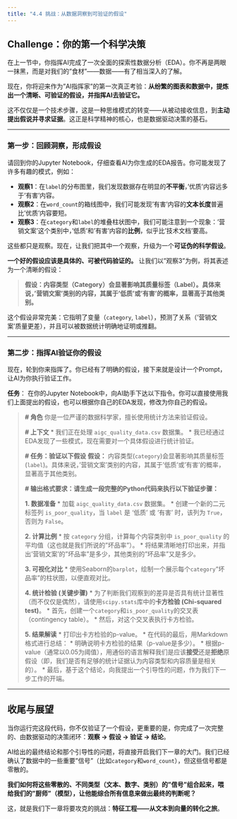 ```yaml
---
title: "4.4 挑战：从数据洞察到可验证的假设"
---
```


## **Challenge：你的第一个科学决策**

在上一节中，你指挥AI完成了一次全面的探索性数据分析（EDA）。你不再是两眼一抹黑，而是对我们的"食材"——数据——有了相当深入的了解。

现在，你将迎来作为"AI指挥家"的第一次真正考验：**从纷繁的图表和数据中，提炼出一个清晰、可验证的假设，并指挥AI去验证它。**

这不仅仅是一个技术步骤，这是一种思维模式的转变——从被动接收信息，到**主动提出假说并寻求证据**。这正是科学精神的核心，也是数据驱动决策的基石。

---

### **第一步：回顾洞察，形成假设**

请回到你的Jupyter Notebook，仔细查看AI为你生成的EDA报告。你可能发现了许多有趣的模式，例如：

*   **观察1**：在`label`的分布图里，我们发现数据存在明显的**不平衡**，'优质'内容远多于'有害'内容。
*   **观察2**：在`word_count`的箱线图中，我们可能发现'有害'内容的**文本长度**普遍比'优质'内容要短。
*   **观察3**：在`category`和`label`的堆叠柱状图中，我们可能注意到一个现象：'营销文案'这个类别中，'低质'和'有害'内容的**比例**，似乎比'技术文档'要高。

这些都只是观察。现在，让我们把其中一个观察，升级为一个**可证伪的科学假设**。

**一个好的假设应该是具体的、可被代码验证的。** 让我们以"观察3"为例，将其表述为一个清晰的假设：

> **假设：内容类型（Category）会显著影响其质量标签（Label）。具体来说，'营销文案'类别的内容，其属于'低质'或'有害'的概率，显著高于其他类别。**

这个假设非常完美：它指明了变量（`category`, `label`），预测了关系（'营销文案'质量更差），并且可以被数据统计明确地证明或推翻。

---

### **第二步：指挥AI验证你的假设**

现在，轮到你来指挥了。你已经有了明确的假设，接下来就是设计一个Prompt，让AI为你执行验证工作。

::: {.callout-warning title="动手练习：验证假设"}

**任务**：
在你的Jupyter Notebook中，向AI助手下达以下指令。你可以直接使用我们上面提出的假设，也可以根据你自己的EDA发现，修改为你自己的假设。

> **# 角色**
> 你是一位严谨的数据科学家，擅长使用统计方法来验证假设。
>
> **# 上下文**
> *   我们正在处理 `aigc_quality_data.csv` 数据集。
> *   我已经通过EDA发现了一些模式，现在需要对一个具体假设进行统计验证。
>
> **# 任务：验证以下假设**
> **假设：** 内容类型(`category`)会显著影响其质量标签(`label`)。具体来说，'营销文案'类别的内容，其属于'低质'或'有害'的概率，显著高于其他类别。
>
> **# 输出格式要求：请生成一段完整的Python代码来执行以下验证步骤：**
>
> **1. 数据准备**
>    *   加载 `aigc_quality_data.csv` 数据集。
>    *   创建一个新的二元标签列 `is_poor_quality`，当 `label` 是 '低质' 或 '有害' 时，该列为 `True`，否则为 `False`。
>
> **2. 计算比例**
>    *   按 `category` 分组，计算每个内容类别中 `is_poor_quality` 的平均值（这也就是我们所说的"坏品率"）。
>    *   将结果清晰地打印出来，并指出'营销文案'的"坏品率"是多少，其他类别的"坏品率"又是多少。
>
> **3. 可视化对比**
>    *   使用Seaborn的`barplot`，绘制一个展示每个`category`"坏品率"的柱状图，以便直观对比。
>
> **4. 统计检验 (关键步骤)**
>    *   为了判断我们观察到的差异是否具有统计显著性（而不仅仅是偶然），请使用`scipy.stats`库中的**卡方检验 (Chi-squared test)**。
>    *   首先，创建一个`category`和`is_poor_quality`的交叉表（contingency table）。
>    *   然后，对这个交叉表执行卡方检验。
>
> **5. 结果解读**
>    *   打印出卡方检验的p-value。
>    *   在代码的最后，用Markdown格式进行总结：
>        *   明确说明卡方检验的结果（p-value是多少）。
>        *   根据p-value（通常以0.05为阈值），用通俗的语言解释我们是应该**接受**还是**拒绝**原假设（即，我们是否有足够的统计证据认为内容类型和内容质量是相关的）。
>        *   最后，基于这个结论，向我提出一个引导性的问题，作为我们下一步工作的开端。

:::

---

## **收尾与展望**

当你运行完这段代码，你不仅验证了一个假设，更重要的是，你完成了一次完整的、由数据驱动的决策闭环：**观察 -> 假设 -> 验证 -> 结论**。

AI给出的最终结论和那个引导性的问题，将直接开启我们下一章的大门。我们已经确认了数据中的一些重要"信号"（比如`category`和`word_count`），但这些信号都是零散的。

**我们如何将这些零散的、不同类型（文本、数字、类别）的"信号"组合起来，喂给我们的"厨师"（模型），让他能综合所有信息来做出最终的判断呢？**

这，就是我们下一章将要攻克的挑战：**特征工程——从文本到向量的转化之旅**。